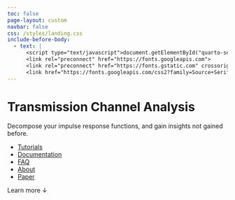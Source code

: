 ```yaml
---
toc: false
page-layout: custom
navbar: false
css: /styles/landing.css
include-before-body:
  - text: |
      <script type="text/javascript">document.getElementById("quarto-search").remove();</script>
      <link rel="preconnect" href="https://fonts.googleapis.com">
      <link rel="preconnect" href="https://fonts.gstatic.com" crossorigin>
      <link href="https://fonts.googleapis.com/css2?family=Source+Serif+4:ital,opsz,wght@0,8..60,200..900;1,8..60,200..900&display=swap" rel="stylesheet">
---
```


<div id="hero">

# Transmission Channel Analysis

Decompose your impulse response functions, and gain insights not gained before. 

<div id="quarto-search">
</div>

<ul id="hero-nav">
<li>[Tutorials](about.qmd)</li>
<li>[Documentation](documentation/julia/index.qmd)</li>
<li>[FAQ](about.qmd)</li>
<li>[About](about.qmd)</li>
<li id="hero-nav-paper">[Paper](https://arxiv.org/abs/2405.18987)</li>
</ul>

</div>


<div id="learn-more">
<span id="learn-more-text">Learn more</span>
<span id="learn-more-arrow">&darr;</span>
</div>
